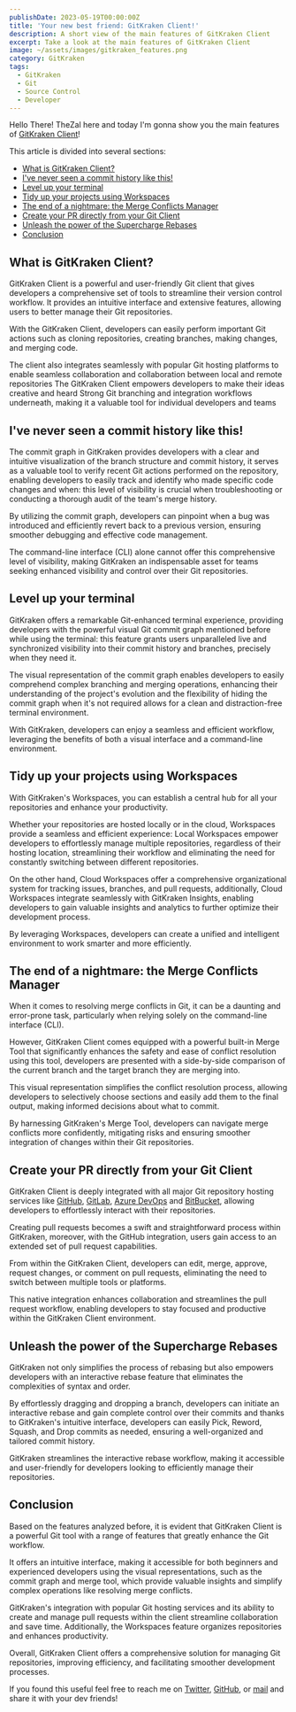 ```yaml
---
publishDate: 2023-05-19T00:00:00Z
title: 'Your new best friend: GitKraken Client!'
description: A short view of the main features of GitKraken Client
excerpt: Take a look at the main features of GitKraken Client
image: ~/assets/images/gitkraken_features.png
category: GitKraken
tags:
  - GitKraken
  - Git
  - Source Control
  - Developer
---
```



Hello There! TheZal here and today I'm gonna show you the main features of [GitKraken Client](https://www.gitkraken.com/git-client)!

This article is divided into several sections:

- [What is GitKraken Client?](#what-is-gitkraken-client)
- [I've never seen a commit history like this!](#ive-never-seen-a-commit-history-like-this)
- [Level up your terminal](#level-up-your-terminal)
- [Tidy up your projects using Workspaces](#tidy-up-your-projects-using-workspaces)
- [The end of a nightmare: the Merge Conflicts Manager](#the-end-of-a-nightmare-the-merge-conflicts-manager)
- [Create your PR directly from your Git Client](#create-your-pr-directly-from-your-git-client)
- [Unleash the power of the Supercharge Rebases](#unleash-the-power-of-the-supercharge-rebases)
- [Conclusion](#conclusion)

## What is GitKraken Client?

GitKraken Client is a powerful and user-friendly Git client that gives developers a comprehensive set of tools to streamline their version control workflow.
It provides an intuitive interface and extensive features, allowing users to better manage their Git repositories.

With the GitKraken Client, developers can easily perform important Git actions such as cloning repositories, creating branches, making changes, and merging code.

The client also integrates seamlessly with popular Git hosting platforms to enable seamless collaboration and collaboration between local and remote repositories The GitKraken Client empowers developers to make their ideas creative and heard Strong Git branching and integration workflows underneath, making it a valuable tool for individual developers and teams

## I've never seen a commit history like this!

The commit graph in GitKraken provides developers with a clear and intuitive visualization of the branch structure and commit history, it serves as a valuable tool to verify recent Git actions performed on the repository, enabling developers to easily track and identify who made specific code changes and when: this level of visibility is crucial when troubleshooting or conducting a thorough audit of the team's merge history.

By utilizing the commit graph, developers can pinpoint when a bug was introduced and efficiently revert back to a previous version, ensuring smoother debugging and effective code management.

The command-line interface (CLI) alone cannot offer this comprehensive level of visibility, making GitKraken an indispensable asset for teams seeking enhanced visibility and control over their Git repositories.

## Level up your terminal

GitKraken offers a remarkable Git-enhanced terminal experience, providing developers with the powerful visual Git commit graph mentioned before while using the terminal: this feature grants users unparalleled live and synchronized visibility into their commit history and branches, precisely when they need it.

The visual representation of the commit graph enables developers to easily comprehend complex branching and merging operations, enhancing their understanding of the project's evolution and the flexibility of hiding the commit graph when it's not required allows for a clean and distraction-free terminal environment.

With GitKraken, developers can enjoy a seamless and efficient workflow, leveraging the benefits of both a visual interface and a command-line environment.

## Tidy up your projects using Workspaces

With GitKraken's Workspaces, you can establish a central hub for all your repositories and enhance your productivity.

Whether your repositories are hosted locally or in the cloud, Workspaces provide a seamless and efficient experience: Local Workspaces empower developers to effortlessly manage multiple repositories, regardless of their hosting location, streamlining their workflow and eliminating the need for constantly switching between different repositories.

On the other hand, Cloud Workspaces offer a comprehensive organizational system for tracking issues, branches, and pull requests, additionally, Cloud Workspaces integrate seamlessly with GitKraken Insights, enabling developers to gain valuable insights and analytics to further optimize their development process.

By leveraging Workspaces, developers can create a unified and intelligent environment to work smarter and more efficiently.

## The end of a nightmare: the Merge Conflicts Manager

When it comes to resolving merge conflicts in Git, it can be a daunting and error-prone task, particularly when relying solely on the command-line interface (CLI).

However, GitKraken Client comes equipped with a powerful built-in Merge Tool that significantly enhances the safety and ease of conflict resolution using this tool, developers are presented with a side-by-side comparison of the current branch and the target branch they are merging into.

This visual representation simplifies the conflict resolution process, allowing developers to selectively choose sections and easily add them to the final output, making informed decisions about what to commit.

By harnessing GitKraken's Merge Tool, developers can navigate merge conflicts more confidently, mitigating risks and ensuring smoother integration of changes within their Git repositories.

## Create your PR directly from your Git Client

GitKraken Client is deeply integrated with all major Git repository hosting services like [GitHub](https://www.gitkraken.com/git-client-integrations/github), [GitLab](https://www.gitkraken.com/git-client-integrations/gitlab), [Azure DevOps](https://www.gitkraken.com/git-client-integrations/azure-devops) and [BitBucket](https://www.gitkraken.com/git-client-integrations/bitbucket), allowing developers to effortlessly interact with their repositories.

Creating pull requests becomes a swift and straightforward process within GitKraken, moreover, with the GitHub integration, users gain access to an extended set of pull request capabilities.

From within the GitKraken Client, developers can edit, merge, approve, request changes, or comment on pull requests, eliminating the need to switch between multiple tools or platforms.

This native integration enhances collaboration and streamlines the pull request workflow, enabling developers to stay focused and productive within the GitKraken Client environment.

## Unleash the power of the Supercharge Rebases

GitKraken not only simplifies the process of rebasing but also empowers developers with an interactive rebase feature that eliminates the complexities of syntax and order.

By effortlessly dragging and dropping a branch, developers can initiate an interactive rebase and gain complete control over their commits and thanks to GitKraken's intuitive interface, developers can easily Pick, Reword, Squash, and Drop commits as needed, ensuring a well-organized and tailored commit history.

GitKraken streamlines the interactive rebase workflow, making it accessible and user-friendly for developers looking to efficiently manage their repositories.

## Conclusion

Based on the features analyzed before, it is evident that GitKraken Client is a powerful Git tool with a range of features that greatly enhance the Git workflow.

It offers an intuitive interface, making it accessible for both beginners and experienced developers using the visual representations, such as the commit graph and merge tool, which provide valuable insights and simplify complex operations like resolving merge conflicts.

GitKraken's integration with popular Git hosting services and its ability to create and manage pull requests within the client streamline collaboration and save time. Additionally, the Workspaces feature organizes repositories and enhances productivity.

Overall, GitKraken Client offers a comprehensive solution for managing Git repositories, improving efficiency, and facilitating smoother development processes.

If you found this useful feel free to reach me on [Twitter](https://twitter.com/TheZalDev), [GitHub](https://github.com/TheZal), or [mail](mailto:rick.zal239@gmail.com) and share it with your dev friends!
